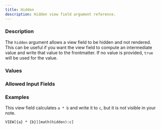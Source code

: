 ```yaml
---
title: Hidden
description: Hidden view field argument reference.
---
```



<ViewFieldArgumentInfo type={ViewFieldArgumentType.HIDDEN}></ViewFieldArgumentInfo>

### Description

The `hidden` argument allows a view field to be hidden and not rendered. This can be useful if you want the view field to compute an intermediate value and write that value to the frontmatter.
If no value is provided, `true` will be used for the value.

### Values

<ViewFieldArgumentValuesInfo type={ViewFieldArgumentType.HIDDEN}></ViewFieldArgumentValuesInfo>

### Allowed Input Fields

<ViewFieldArgumentAllowedInputFields type={ViewFieldArgumentType.HIDDEN}></ViewFieldArgumentAllowedInputFields>

### Examples

This view field calculates `a * b` and write it to `c`, but it is not visible in your note.

```meta-bind
VIEW[{a} * {b}][math(hidden):c]
```
